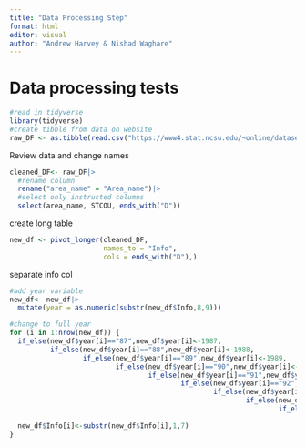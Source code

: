 ```yaml
---
title: "Data Processing Step"
format: html
editor: visual
author: "Andrew Harvey & Nishad Waghare"
---
```


# Data processing tests

```r
#read in tidyverse 
library(tidyverse)
#create tibble from data on website
raw_DF <- as.tibble(read.csv("https://www4.stat.ncsu.edu/~online/datasets/EDU01a.csv"))
```

Review data and change names
```r
cleaned_DF<- raw_DF|>
  #rename column
  rename("area_name" = "Area_name")|>
  #select only instructed columns
  select(area_name, STCOU, ends_with("D"))
```

create long table
```r
new_df <- pivot_longer(cleaned_DF, 
                       names_to = "Info",
                       cols = ends_with("D"),)
```

separate info col
```r
#add year variable
new_df<- new_df|>
  mutate(year = as.numeric(substr(new_df$Info,8,9)))

#change to full year 
for (i in 1:nrow(new_df)) {
  if_else(new_df$year[i]=="87",new_df$year[i]<-1987,
          if_else(new_df$year[i]=="88",new_df$year[i]<-1988,
                  if_else(new_df$year[i]=="89",new_df$year[i]<-1989,
                          if_else(new_df$year[i]=="90",new_df$year[i]<-1990,
                                  if_else(new_df$year[i]=="91",new_df$year[i]<-1991,
                                          if_else(new_df$year[i]=="92",new_df$year[i]<-1992,
                                                  if_else(new_df$year[i]=="93",new_df$year[i]<-1993,
                                                          if_else(new_df$year[i]=="94",new_df$year[i]<-1994,
                                                                  if_else(new_df$year[i]=="95",new_df$year[i]<-1995,
                                                                          new_df$year[i]<-1996)))))))))
  new_df$Info[i]<-substr(new_df$Info[i],1,7)
}
```

